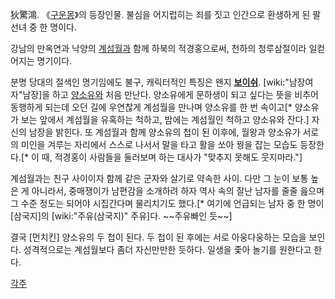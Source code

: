 狄驚鴻. 《[[구운몽]]》의 등장인물. 불심을 어지럽히는 죄를 짓고 인간으로 환생하게 된 팔선녀 중 한 명이다.

강남의 만옥연과 낙양의 [[계섬월]]과 함께 하북의 적경홍으로써, 천하의 청루삼절이라 일컫어지는 명기이다.

분명 당대의 절색인 명기임에도 불구, 캐릭터적인 특징은 왠지 '''[[보이쉬]]'''. [wiki:"남장여자"남장]을 하고 [[양소유]]와 처음 만난다. 양소유에게 문하생이 되고 싶다는 뜻을 비추어 동행하게 되는데 오던 길에 우연찮게 계섬월을 만나며 양소유를 한 번 속이고[* 양소유가 보는 앞에서 계섬월을 유혹하는 척하고, 밤에는 계섬월인 척하고 양소유와 잔다.] 자신의 남장을 밝힌다. 또 계섬월과 함께 양소유의 첩이 된 이후에, 월왕과 양소유가 서로의 미인을 겨루는 자리에서 스스로 나서서 말을 타고 활을 쏘아 꿩을 잡는 모습도 등장한다.[* 이 때, 적경홍이 사람들을 둘러보며 하는 대사가 "맞추지 못해도 웃지마라."] 

계섬월과는 친구 사이이자 함께 같은 군자와 살기로 약속한 사이. 다만 그 눈이 보통 높은 게 아니라서, 중매쟁이가 남편감을 소개하려 하자 역사 속의 잘난 남자를 줄줄 읊으며 그 수준 정도는 되어야 시집간다며 물리치기도 했다.[* 여기에 언급되는 남자 중 한 명이 [삼국지]의 [wiki:"주유(삼국지)" 주유]다. ~~주유빠인 듯~~] 

결국 [먼치킨] 양소유의 두 첩이 된다. 두 첩이 된 후에는 서로 아웅다웅하는 모습을 보인다. 성격적으로는 계섬월보다 좀더 자신만만한 듯하다. 일생을 좇아 놀기를 원한다고 한다.

[[각주]]
